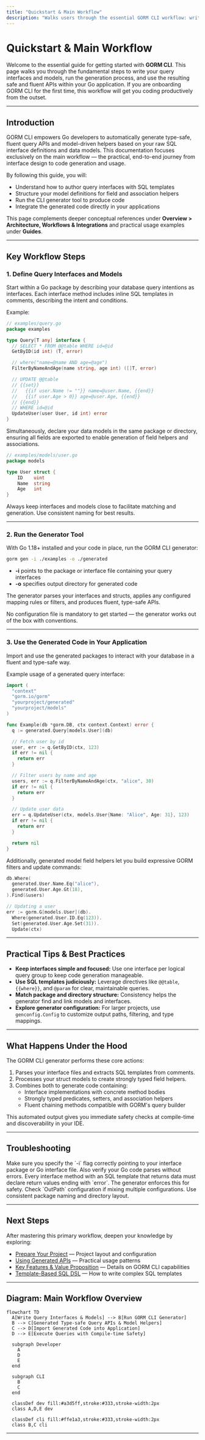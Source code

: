 ```yaml
---
title: "Quickstart & Main Workflow"
description: "Walks users through the essential GORM CLI workflow: writing query interfaces and models, running the generator, and consuming generated code in an application. Clarifies initial onboarding steps for developers and ties directly to how most users first experience the tool."
---
```


# Quickstart & Main Workflow

Welcome to the essential guide for getting started with **GORM CLI**. This page walks you through the fundamental steps to write your query interfaces and models, run the generation process, and use the resulting safe and fluent APIs within your Go application. If you are onboarding GORM CLI for the first time, this workflow will get you coding productively from the outset.

---

## Introduction

GORM CLI empowers Go developers to automatically generate type-safe, fluent query APIs and model-driven helpers based on your raw SQL interface definitions and data models. This documentation focuses exclusively on the main workflow — the practical, end-to-end journey from interface design to code generation and usage.

By following this guide, you will:
- Understand how to author query interfaces with SQL templates
- Structure your model definitions for field and association helpers
- Run the CLI generator tool to produce code
- Integrate the generated code directly in your applications

This page complements deeper conceptual references under **Overview > Architecture, Workflows & Integrations** and practical usage examples under **Guides**.

---

## Key Workflow Steps

### 1. Define Query Interfaces and Models

Start within a Go package by describing your database query intentions as interfaces. Each interface method includes inline SQL templates in comments, describing the intent and conditions.

Example:

```go
// examples/query.go
package examples

type Query[T any] interface {
  // SELECT * FROM @@table WHERE id=@id
  GetByID(id int) (T, error)

  // where("name=@name AND age=@age")
  FilterByNameAndAge(name string, age int) ([]T, error)

  // UPDATE @@table
  // {{set}}
  //   {{if user.Name != ""}} name=@user.Name, {{end}}
  //   {{if user.Age > 0}} age=@user.Age, {{end}}
  // {{end}}
  // WHERE id=@id
  UpdateUser(user User, id int) error
}
```

Simultaneously, declare your data models in the same package or directory, ensuring all fields are exported to enable generation of field helpers and associations.

```go
// examples/models/user.go
package models

type User struct {
    ID    uint
    Name  string
    Age   int
}
```

<Tip>
Always keep interfaces and models close to facilitate matching and generation. Use consistent naming for best results.
</Tip>

---

### 2. Run the Generator Tool

With Go 1.18+ installed and your code in place, run the GORM CLI generator:

```bash
gorm gen -i ./examples -o ./generated
```

- **-i** points to the package or interface file containing your query interfaces
- **-o** specifies output directory for generated code

The generator parses your interfaces and structs, applies any configured mapping rules or filters, and produces fluent, type-safe APIs.

<Note>
No configuration file is mandatory to get started — the generator works out of the box with conventions.
</Note>

---

### 3. Use the Generated Code in Your Application

Import and use the generated packages to interact with your database in a fluent and type-safe way.

Example usage of a generated query interface:

```go
import (
  "context"
  "gorm.io/gorm"
  "yourproject/generated"
  "yourproject/models"
)

func Example(db *gorm.DB, ctx context.Context) error {
  q := generated.Query[models.User](db)

  // Fetch user by id
  user, err := q.GetByID(ctx, 123)
  if err != nil {
    return err
  }

  // Filter users by name and age
  users, err := q.FilterByNameAndAge(ctx, "alice", 30)
  if err != nil {
    return err
  }

  // Update user data
  err = q.UpdateUser(ctx, models.User{Name: "Alice", Age: 31}, 123)
  if err != nil {
    return err
  }

  return nil
}
```

Additionally, generated model field helpers let you build expressive GORM filters and update commands:

```go
db.Where(
  generated.User.Name.Eq("alice"),
  generated.User.Age.Gt(18),
).Find(&users)

// Updating a user
err := gorm.G[models.User](db).
  Where(generated.User.ID.Eq(123)).
  Set(generated.User.Age.Set(31)).
  Update(ctx)
```

---

## Practical Tips & Best Practices

- **Keep interfaces simple and focused:** Use one interface per logical query group to keep code generation manageable.
- **Use SQL templates judiciously:** Leverage directives like `@@table`, `{{where}}`, and `@param` for clear, maintainable queries.
- **Match package and directory structure:** Consistency helps the generator find and link models and interfaces.
- **Explore generator configuration:** For larger projects, use `genconfig.Config` to customize output paths, filtering, and type mappings.

---

## What Happens Under the Hood

The GORM CLI generator performs these core actions:

1. Parses your interface files and extracts SQL templates from comments.
2. Processes your struct models to create strongly typed field helpers.
3. Combines both to generate code containing:
   - Interface implementations with concrete method bodies
   - Strongly typed predicates, setters, and association helpers
   - Fluent chaining methods compatible with GORM's query builder

This automated output gives you immediate safety checks at compile-time and discoverability in your IDE.

---

## Troubleshooting

<AccordionGroup title="Common Issues">  
<Accordion title="Generator does not produce files">  
Make sure you specify the `-i` flag correctly pointing to your interface package or Go interface file. Also verify your Go code parses without errors.
</Accordion>  
<Accordion title="Methods missing return types error">  
Every interface method with an SQL template that returns data must declare return values ending with `error`. The generator enforces this for safety.
</Accordion>  
<Accordion title="Generated code import errors">  
Check `OutPath` configuration if mixing multiple configurations. Use consistent package naming and directory layout.
</Accordion>  
</AccordionGroup>

---

## Next Steps

After mastering this primary workflow, deepen your knowledge by exploring:

- [Prepare Your Project](../getting-started/first-usage-configuration/project-structure) — Project layout and configuration
- [Using Generated APIs](../getting-started/first-usage-configuration/using-generated-code) — Practical usage patterns
- [Key Features & Value Proposition](../../overview/intro-product-value-core-concepts/key-features-and-value) — Details on GORM CLI capabilities
- [Template-Based SQL DSL](../../guides/using-generated-apis/template-based-queries) — How to write complex SQL templates

---

## Diagram: Main Workflow Overview

```mermaid
flowchart TD
  A[Write Query Interfaces & Models] --> B[Run GORM CLI Generator]
  B --> C[Generated Type-safe Query APIs & Model Helpers]
  C --> D[Import Generated Code into Application]
  D --> E[Execute Queries with Compile-time Safety]

  subgraph Developer
    A
    D
    E
  end

  subgraph CLI
    B
    C
  end

  classDef dev fill:#a3d5ff,stroke:#333,stroke-width:2px
  class A,D,E dev

  classDef cli fill:#ffe1a3,stroke:#333,stroke-width:2px
  class B,C cli
```

---